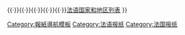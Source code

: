 {{Navbox
| name      = Newspapers in France
| title     = [[法語]]主要{{le|法國報紙列表|List of newspapers in France|報紙}}及[[新聞雜誌]]
| listclass = hlist

| group1 = [[日報|日刊]]
| list1  =
  {{Navbox|subgroup
  | group1 = {{le|法國大眾媒體|Mass media in France|全國發行}}
  | list1  =
* [[巴黎人報|今日法國報]]
* [[人道报]]
* [[十字架报]]
* [[世界报 (法国)|世界報]]
* [[费加罗报]]
* [[解放报]]

  | group2 = 全國免費發行
  | list2  =
* {{link-en|二十分鐘報|20 minutes (France)}}
* {{link-en|CNews|CNews (newspaper)}}

  | group3 = {{le|法國大眾媒體|Mass media in France|區域發行}}
  | list3  =
* ''{{tsl|en|La Dépêche du Midi|南方电讯报|南方电讯报}}''
* {{link-en|普羅旺斯報|La Provence}}
* {{link-en|北部聲音日報|La Voix du Nord (daily)}}
* [[巴黎人報]]
* {{link-en|尼斯早報|Nice-Matin}}
* ''{{link-en|法兰西西部报|Ouest-France}}''
* ''[[西南報 (法國)|西南報]]''

  | group4 = 運動類
  | list4  =
* ''[[队报]]''

  | group5 = 財經類
  | list5  =
* ''[[回聲報 (法國)|回聲報]]''
  }}

| group2 = [[周刊]]
| list2  =
  {{Navbox|subgroup
  | group1 = 一般類
  | list1  =
* ''{{tsl|en|Courrier International|国际信使 (杂志)|国际信使}}''
* ''{{tsl|en|L’Humanité Dimanche|人道报·周日版|人道报·周日版}}''
* ''{{tsl|en|La Vie|天主教生活|生活}}''
* ''{{tsl|en|L'Express|巴黎快报|快报}}''
* ''[[Le Figaro Magazine]]''
* ''{{tsl|en|Le Journal du Dimanche|星期日日报|星期日日报}}''
* ''[[新觀察家]]''
* ''[[Marianne (magazine)|Marianne]]''
* ''[[Paris Match]]''
* ''[[Valeurs actuelles]]''
* ''[[观点 (法国杂志)|观点]]''

  | group2 = 諷刺類
  | list2  =
* ''[[查理周刊]]''
* ''[[鴨鳴報]]''

  | group3 = 經濟類
  | list3  =
* ''[[Challenges (magazine)|Challenges]]''
* ''[[Investir]]''
* ''{{tsl|en|La Tribune|论坛报 (法国)|论坛报}}''
* ''{{tsl|en|Le Nouvel Économiste|新经济学家|新经济学家}}''
  }}

| group3 = [[月刊]]
| list3  =
  {{Navbox|subgroup
  | group1 = 一般類
  | list1  =
* ''[[Le Monde diplomatique]]''
  | group2 = 經濟類
  | list2  =
* ''[[Alternatives économiques]]''
  }}
|below = {{le|法國報紙列表|List of newspapers in France}}{{·}}{{le|比利時報紙列表|List of newspapers in Belgium}}{{·}}{{le|瑞士報紙列表|List of newspapers in Switzerland}}{{·}}{{le|盧森堡報紙列表|List of newspapers in Luxembourg}}{{·}}{{le|比利時雜誌列表|List of magazines in Belgium}}{{·}}{{le|瑞士雜誌列表|List of magazines in Switzerland}}{{·}}[[法语国家和地区列表]]
}}<noinclude>
{{collapsible option}}

[[Category:報紙導航模板]]
[[Category:法语报纸]]
[[Category:法国报纸]]
</noinclude>